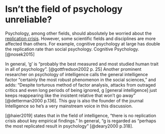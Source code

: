 # Isn't the field of psychology unreliable?

Psychology, among other fields, should absolutely be worried about the [replication crisis](https://en.wikipedia.org/wiki/Replication_crisis). However, some scientific fields and disciplines are more affected than others. For example, cognitive psychology at large has double the replication rate than social psychology.
Cognitive Psychology. [@nosek2015]

In general, ‘g’ is “probably the best measured and most studied human trait in all of psychology”. [@gottfredson2002 p. 25] Another prominent researcher on psychology of intelligence calls the general intelligence factor “certainly the most robust phenomenon in the social sciences,” and adds: “Despite torturous method of factor analysis, attacks from outraged critics and even long periods of being ignored, g [general intelligence] just keeps reappearing like the insistent relative that won’t go away” [@detterman2000 p.136]. This guy is also the founder of the journal Intelligence so he’s a very mainstream voice in this discussion.

[@haier2019] states that in the field of intelligence, “there is no replication crisis about key empirical findings.” In general, “g is regarded as “perhaps the most replicated result in psychology” [@deary2000 p.318].
